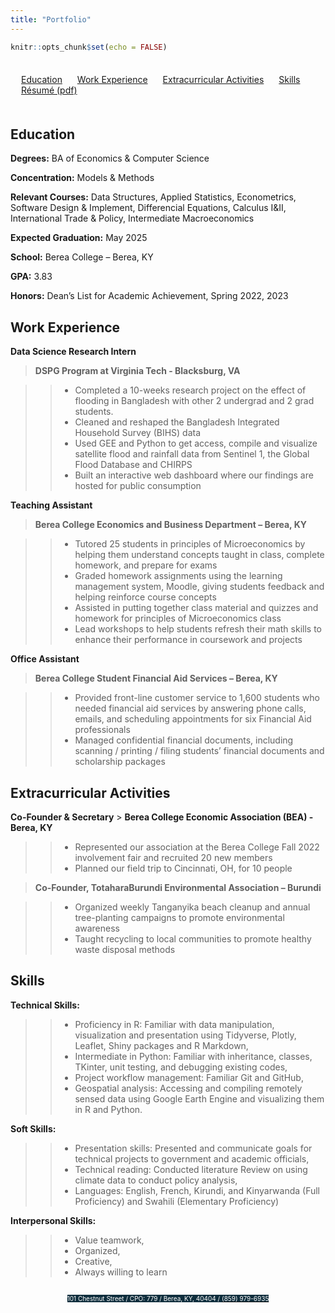 ```yaml
---
title: "Portfolio"
---
```


```r
knitr::opts_chunk$set(echo = FALSE)
```

<style>
#topbar {
  display: flex;
  justify-content: space-around;
  align-items: center;
  background-color: none;
  padding: 7px;
}
#topbar a {
  margin: 0 10px;
}
</style>
<div id="topbar">
  <a href="#Education">Education</a>
  <a href="#Work-Experience">Work Experience</a>
  <a href="#Extracurricular-Activities">Extracurricular Activities</a>
  <a href="#Skills">Skills</a>
  <a href="https://acrobat.adobe.com/link/review?uri=urn:aaid:scds:US:4cad0624-c06c-3cb0-b1fb-46edb8a0a7e8">Résumé (pdf)</a>
</div>

<style>
body {
  background-image: url("images/blackblue.png");
  background-size: 10% 100%;
  background-repeat: no-repeat;
  background-position: left top;
}
.address-line {
  display: flex;
  justify-content: center;
}
</style>


## Education <a name="Education"></a>

**Degrees:** BA of Economics & Computer Science

**Concentration:** Models & Methods

**Relevant Courses:** Data Structures, Applied Statistics, Econometrics, Software Design & Implement, Differencial Equations, Calculus I&II, International Trade & Policy, Intermediate Macroeconomics

**Expected Graduation:** May 2025

**School:** Berea College – Berea, KY

**GPA:** 3.83

**Honors:** Dean’s List for Academic Achievement, Spring 2022, 2023

## Work Experience  <a name="Work-Experience"></a>

**Data Science Research Intern**

> **DSPG Program at Virginia Tech - Blacksburg, VA**

 >> * Completed a 10-weeks research project on the effect of flooding in Bangladesh with other 2 undergrad and 2 grad students. 
 >> * Cleaned and reshaped the Bangladesh Integrated Household Survey (BIHS) data 
 >> * Used GEE and Python to get access, compile and visualize satellite flood and rainfall data from Sentinel 1, the Global Flood Database and CHIRPS
 >> * Built an interactive web dashboard where our findings are hosted for public consumption

**Teaching Assistant**

> **Berea College Economics and Business Department – Berea, KY**

 >> * Tutored 25 students in principles of Microeconomics by helping them understand concepts taught in class, complete homework, and prepare for exams
 >> * Graded homework assignments using the learning management system, Moodle, giving students feedback and helping reinforce course concepts
 >> * Assisted in putting together class material and quizzes and homework for principles of Microeconomics class 
 >> *	Lead workshops to help students refresh their math skills to enhance their performance in coursework and projects

**Office Assistant**

> **Berea College Student Financial Aid Services – Berea, KY**

 >> *	Provided front-line customer service to 1,600 students who needed financial aid services by answering phone calls, emails, and scheduling appointments for six Financial Aid professionals 
 >> *	Managed confidential financial documents, including scanning / printing / filing students' financial documents and scholarship packages

## Extracurricular Activities <a name="Extracurricular-Activities"></a>

**Co-Founder & Secretary**
> **Berea College Economic Association (BEA) - Berea, KY**

>> *	Represented our association at the Berea College Fall 2022 involvement fair and recruited 20 new members
>> *	Planned our field trip to Cincinnati, OH, for 10 people

> **Co-Founder, TotaharaBurundi Environmental Association – Burundi**

>> *	Organized weekly Tanganyika beach cleanup and annual tree-planting campaigns to promote environmental awareness 
>> *	Taught recycling to local communities to promote healthy waste disposal methods 


## Skills <a name="Skills"></a>

**Technical Skills:** 

>> * Proficiency in R:  Familiar with data manipulation, visualization and presentation using Tidyverse, Plotly, Leaflet, Shiny packages and R Markdown,
>> * Intermediate in Python: Familiar with inheritance, classes, TKinter, unit testing, and debugging existing codes,
>> * Project workflow management: Familiar Git and GitHub,
>> * Geospatial analysis: Accessing and compiling remotely sensed data using Google Earth Engine and visualizing them in R and Python.

**Soft Skills:** 

>> * Presentation skills: Presented and communicate goals for technical projects to government and academic officials,
>> * Technical reading: Conducted literature Review on using climate data to conduct policy analysis,
>> * Languages: English, French, Kirundi, and Kinyarwanda (Full Proficiency) and Swahili (Elementary Proficiency)

**Interpersonal Skills:**

>> * Value teamwork, 
>> * Organized, 
>> * Creative,
>> * Always willing to learn


 <div class="address-line">
  <span style="background-color: #0F2E3D; color: white; font-size: 10px;">101 Chestnut Street  / CPO: 779 / </span>
  <span style="background-color: #0F2E3D; color: white; font-size: 10px;">Berea, KY, 40404 / </span>
  [<span style="background-color: #0F2E3D; color: white; font-size: 10px;">(859) 979-6935</span>](tel:+18599796935)
</div>

